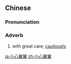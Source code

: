 ==Chinese==
{{zh-forms|type=22}}

===Pronunciation===
{{zh-pron
|m=xiǎoxīn yìyì
|c=siu2 sam1 jik6 jik6
|cat=adv
}}

===Adverb===
{{zh-adv}}

# with great care; [[cautiously]]

{{zh-cat|Advanced}}

[[ja:小心翼翼]]
[[zh:小心翼翼]]